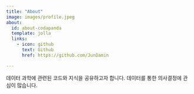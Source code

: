 ```yaml
---
title: "About"
image: images/profile.jpeg
about:
  id: about-codapanda
  template: jolla
  links:
    - icon: github
      text: Github
      href: https://github.com/JunDamin

---
```


데이터 과학에 관련된 코드와 지식을 공유하고자 합니다. 
데이터를 통한 의사결정에 관심이 많습니다.